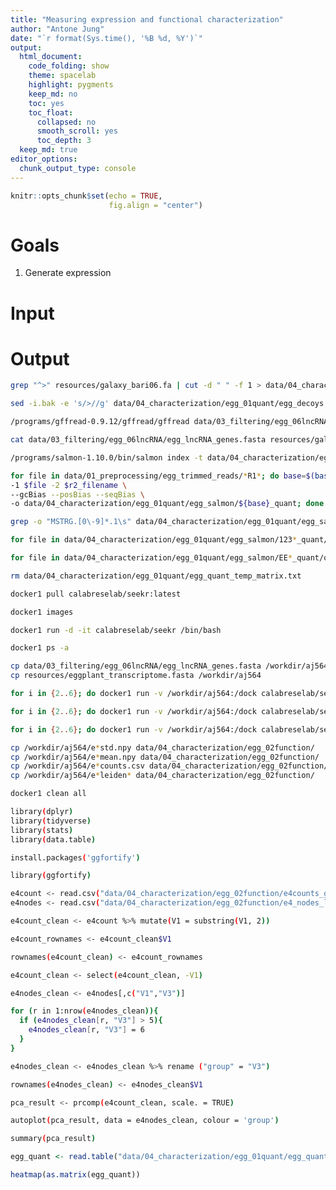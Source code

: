 ```yaml
---
title: "Measuring expression and functional characterization"
author: "Antone Jung"
date: "`r format(Sys.time(), '%B %d, %Y')`"
output:
  html_document: 
    code_folding: show
    theme: spacelab
    highlight: pygments
    keep_md: no
    toc: yes
    toc_float:
      collapsed: no
      smooth_scroll: yes
      toc_depth: 3
  keep_md: true  
editor_options: 
  chunk_output_type: console
---
```



```r
knitr::opts_chunk$set(echo = TRUE,
                      fig.align = "center")
```

# Goals

1. Generate expression 

# Input

# Output

```bash
grep "^>" resources/galaxy_bari06.fa | cut -d " " -f 1 > data/04_characterization/egg_01quant/egg_decoys.txt

sed -i.bak -e 's/>//g' data/04_characterization/egg_01quant/egg_decoys.txt

/programs/gffread-0.9.12/gffread/gffread data/03_filtering/egg_06lncRNA/egg_lncRNA_genes.gtf -g resources/galaxy_bari06.fa -w data/03_filtering/egg_06lncRNA/egg_lncRNA_genes.fasta

cat data/03_filtering/egg_06lncRNA/egg_lncRNA_genes.fasta resources/galaxy_bari06.fa > data/04_characterization/egg_01quant/egg_gentrome.fa

/programs/salmon-1.10.0/bin/salmon index -t data/04_characterization/egg_01quant/egg_gentrome.fa -d data/04_characterization/egg_01quant/egg_decoys.txt -p 12 -i data/04_characterization/egg_01quant/egg_salmon_index

for file in data/01_preprocessing/egg_trimmed_reads/*R1*; do base=$(basename $file _R1_trimmed.fastq.gz); r2_filename=${file/R1/R2}; /programs/salmon-1.10.0/bin/salmon quant -l A -i data/04_characterization/egg_01quant/egg_salmon_index \
-1 $file -2 $r2_filename \
--gcBias --posBias --seqBias \
-o data/04_characterization/egg_01quant/egg_salmon/${base}_quant; done

grep -o "MSTRG.[0\-9]*.1\s" data/04_characterization/egg_01quant/egg_salmon/EE_1800_R_1_S106_quant/quant.sf | sed '1s/^/Name\n/' > data/04_characterization/egg_01quant/egg_quant_matrix.txt

for file in data/04_characterization/egg_01quant/egg_salmon/123*_quant/quant.sf; do base=$(echo "$file" | cut -d '_' -f 8); grep "MSTRG.[0\-9]*.1\s" $file | cut -d $'\t' -f 4 | sed "1s/^/${base}\n/" > temp.txt; paste data/04_characterization/egg_01quant/egg_quant_matrix.txt temp.txt > data/04_characterization/egg_01quant/egg_quant_temp_matrix.txt; cp data/04_characterization/egg_01quant/egg_quant_temp_matrix.txt data/04_characterization/egg_01quant/egg_quant_matrix.txt; rm temp.txt; done

for file in data/04_characterization/egg_01quant/egg_salmon/EE*_quant/quant.sf; do base=$(echo "$file" | cut -d '_' -f 6,7,8); grep "MSTRG.[0\-9]*.1\s" $file | cut -d $'\t' -f 4 | sed "1s/^/${base}\n/" > temp.txt; paste data/04_characterization/egg_01quant/egg_quant_matrix.txt temp.txt > data/04_characterization/egg_01quant/egg_quant_temp_matrix.txt; cp data/04_characterization/egg_01quant/egg_quant_temp_matrix.txt data/04_characterization/egg_01quant/egg_quant_matrix.txt; rm temp.txt; done

rm data/04_characterization/egg_01quant/egg_quant_temp_matrix.txt

``` 

```bash
docker1 pull calabreselab/seekr:latest

docker1 images

docker1 run -d -it calabreselab/seekr /bin/bash

docker1 ps -a

cp data/03_filtering/egg_06lncRNA/egg_lncRNA_genes.fasta /workdir/aj564
cp resources/eggplant_transcriptome.fasta /workdir/aj564

for i in {2..6}; do docker1 run -v /workdir/aj564:/dock calabreselab/seekr:latest seekr_norm_vectors /dock/eggplant_transcriptome.fasta -k $i -mv /dock/e${i}mean.npy -sv /dock/e${i}std.npy; done

for i in {2..6}; do docker1 run -v /workdir/aj564:/dock calabreselab/seekr:latest seekr_kmer_counts /dock/egg_lncRNA_genes.fasta -k $i -mv /dock/e${i}mean.npy -sv /dock/e${i}.npy -o /dock/e${i}counts.csv; done

for i in {2..6}; do docker1 run -v /workdir/aj564:/dock calabreselab/seekr:latest seekr_kmer_leiden /dock/egg_lncRNA_genes.fasta /dock/e${i}mean.npy /dock/e${i}std.npy $i -a RBERVertexPartition -r 1.0 -pco 0.1 -sd -ec threshold -et 0.2 -pn /dock/e${i}leiden -cf /dock/e${i}; done

cp /workdir/aj564/e*std.npy data/04_characterization/egg_02function/
cp /workdir/aj564/e*mean.npy data/04_characterization/egg_02function/
cp /workdir/aj564/e*counts.csv data/04_characterization/egg_02function/
cp /workdir/aj564/e*leiden* data/04_characterization/egg_02function/

docker1 clean all
```

```bash
library(dplyr)
library(tidyverse)
library(stats)
library(data.table)

install.packages('ggfortify')

library(ggfortify)

e4count <- read.csv("data/04_characterization/egg_02function/e4counts_genes.csv", header = FALSE)
e4nodes <- read.csv("data/04_characterization/egg_02function/e4_nodes_leiden_genes.csv", header = FALSE)

e4count_clean <- e4count %>% mutate(V1 = substring(V1, 2))

e4count_rownames <- e4count_clean$V1

rownames(e4count_clean) <- e4count_rownames

e4count_clean <- select(e4count_clean, -V1)

e4nodes_clean <- e4nodes[,c("V1","V3")]

for (r in 1:nrow(e4nodes_clean)){
  if (e4nodes_clean[r, "V3"] > 5){
    e4nodes_clean[r, "V3"] = 6
  }
}

e4nodes_clean <- e4nodes_clean %>% rename ("group" = "V3")

rownames(e4nodes_clean) <- e4nodes_clean$V1

pca_result <- prcomp(e4count_clean, scale. = TRUE)

autoplot(pca_result, data = e4nodes_clean, colour = 'group')

summary(pca_result)

```

```r
egg_quant <- read.table("data/04_characterization/egg_01quant/egg_quant_matrix.txt", header = TRUE, row.names = 1)

heatmap(as.matrix(egg_quant))
```
